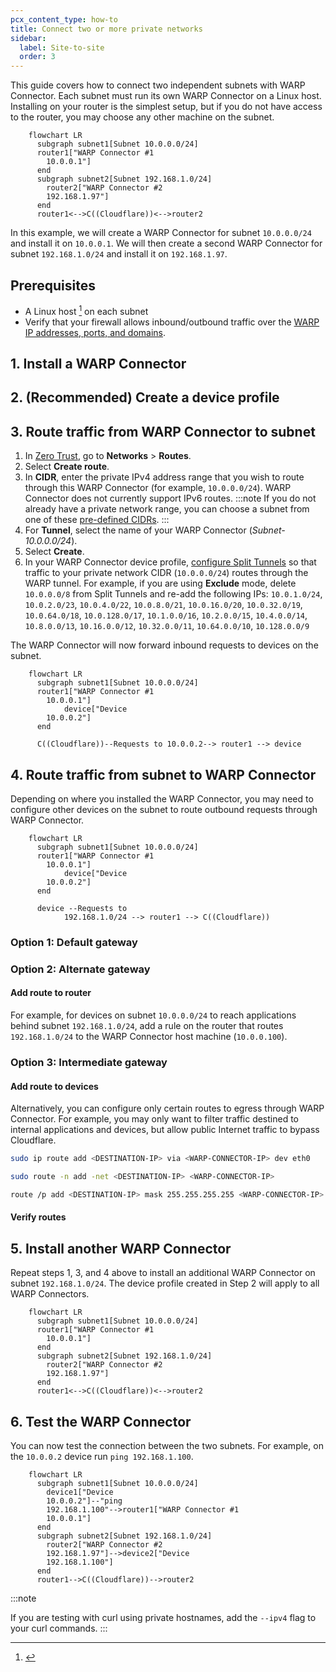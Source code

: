 ```yaml
---
pcx_content_type: how-to
title: Connect two or more private networks
sidebar:
  label: Site-to-site
  order: 3
---
```



This guide covers how to connect two independent subnets with WARP Connector. Each subnet must run its own WARP Connector on a Linux host. Installing on your router is the simplest setup, but if you do not have access to the router, you may choose any other machine on the subnet.

```mermaid
    flowchart LR
      subgraph subnet1[Subnet 10.0.0.0/24]
      router1["WARP Connector #1
        10.0.0.1"]
      end
      subgraph subnet2[Subnet 192.168.1.0/24]
        router2["WARP Connector #2
        192.168.1.97"]
      end
      router1<-->C((Cloudflare))<-->router2
```

In this example, we will create a WARP Connector for subnet `10.0.0.0/24` and install it on `10.0.0.1`. We will then create a second WARP Connector for subnet `192.168.1.0/24` and install it on `192.168.1.97`.

## Prerequisites

- A Linux host [^1] on each subnet
- Verify that your firewall allows inbound/outbound traffic over the [WARP IP addresses, ports, and domains](/cloudflare-one/connections/connect-devices/warp/deployment/firewall/).

## 1. Install a WARP Connector

<Render file="tunnel/warp-connector-install" />

## 2. (Recommended) Create a device profile

<Render file="tunnel/warp-connector-device-profile" />

## 3. Route traffic from WARP Connector to subnet

1. In [Zero Trust](https://one.dash.cloudflare.com), go to **Networks** > **Routes**.
2. Select **Create route**.
3. In **CIDR**, enter the private IPv4 address range that you wish to route through this WARP Connector (for example, `10.0.0.0/24`). WARP Connector does not currently support IPv6 routes.
    :::note
    If you do not already have a private network range, you can choose a subnet from one of these [pre-defined CIDRs](https://datatracker.ietf.org/doc/html/rfc1918#section-3).
    :::
4. For **Tunnel**, select the name of your WARP Connector (_Subnet-10.0.0.0/24_).
5. Select **Create**.
6. In your WARP Connector device profile, [configure Split Tunnels](/cloudflare-one/connections/connect-devices/warp/configure-warp/route-traffic/split-tunnels/) so that traffic to your private network CIDR (`10.0.0.0/24`) routes through the WARP tunnel. For example, if you are using **Exclude** mode, delete `10.0.0.0/8` from Split Tunnels and re-add the following IPs: `10.0.1.0/24`, `10.0.2.0/23`, `10.0.4.0/22`, `10.0.8.0/21`, `10.0.16.0/20`, `10.0.32.0/19`, `10.0.64.0/18`, `10.0.128.0/17`, `10.1.0.0/16`, `10.2.0.0/15`, `10.4.0.0/14`, `10.8.0.0/13`, `10.16.0.0/12`, `10.32.0.0/11`, `10.64.0.0/10`, `10.128.0.0/9`

The WARP Connector will now forward inbound requests to devices on the subnet.

```mermaid
    flowchart LR
      subgraph subnet1[Subnet 10.0.0.0/24]
      router1["WARP Connector #1
        10.0.0.1"]
			device["Device
        10.0.0.2"]
      end

      C((Cloudflare))--Requests to 10.0.0.2--> router1 --> device

```

## 4. Route traffic from subnet to WARP Connector

Depending on where you installed the WARP Connector, you may need to configure other devices on the subnet to route outbound requests through WARP Connector.

```mermaid
    flowchart LR
      subgraph subnet1[Subnet 10.0.0.0/24]
      router1["WARP Connector #1
        10.0.0.1"]
			device["Device
        10.0.0.2"]
      end

      device --Requests to
			192.168.1.0/24 --> router1 --> C((Cloudflare))

```

### Option 1: Default gateway

<Render file="tunnel/warp-connector-default-gateway" />

### Option 2: Alternate gateway

<Render file="tunnel/warp-connector-alternate-gateway" />

#### Add route to router

For example, for devices on subnet `10.0.0.0/24` to reach applications behind subnet `192.168.1.0/24`, add a rule on the router that routes `192.168.1.0/24` to the WARP Connector host machine (`10.0.0.100`).

<Render file="tunnel/warp-connector-alternate-gateway-flow" />

### Option 3: Intermediate gateway

<Render file="tunnel/warp-connector-intermediate-gateway" />

#### Add route to devices

<Render file="tunnel/warp-connector-route-all-traffic" />

Alternatively, you can configure only certain routes to egress through WARP Connector. For example, you may only want to filter traffic destined to internal applications and devices, but allow public Internet traffic to bypass Cloudflare.

<Tabs> <TabItem label="Linux">

```sh
sudo ip route add <DESTINATION-IP> via <WARP-CONNECTOR-IP> dev eth0
```

</TabItem> <TabItem label="macOS">

```sh
sudo route -n add -net <DESTINATION-IP> <WARP-CONNECTOR-IP>
```

</TabItem>

<TabItem label="Windows">

```bash
route /p add <DESTINATION-IP> mask 255.255.255.255 <WARP-CONNECTOR-IP>
```

</TabItem> </Tabs>


#### Verify routes

<Render file="tunnel/warp-connector-verify-routes" />

## 5. Install another WARP Connector

Repeat steps 1, 3, and 4 above to install an additional WARP Connector on subnet `192.168.1.0/24`. The device profile created in Step 2 will apply to all WARP Connectors.

```mermaid
    flowchart LR
      subgraph subnet1[Subnet 10.0.0.0/24]
      router1["WARP Connector #1
        10.0.0.1"]
      end
      subgraph subnet2[Subnet 192.168.1.0/24]
        router2["WARP Connector #2
        192.168.1.97"]
      end
      router1<-->C((Cloudflare))<-->router2
```

## 6. Test the WARP Connector

You can now test the connection between the two subnets. For example, on the `10.0.0.2` device run `ping 192.168.1.100`.

```mermaid
    flowchart LR
      subgraph subnet1[Subnet 10.0.0.0/24]
        device1["Device
        10.0.0.2"]--"ping
        192.168.1.100"-->router1["WARP Connector #1
        10.0.0.1"]
      end
      subgraph subnet2[Subnet 192.168.1.0/24]
        router2["WARP Connector #2
        192.168.1.97"]-->device2["Device
        192.168.1.100"]
      end
      router1-->C((Cloudflare))-->router2
```

:::note

If you are testing with curl using private hostnames, add the `--ipv4` flag to your curl commands.
:::

[^1]: <Render file="tunnel/warp-connector-linux-packages" />